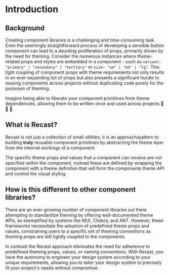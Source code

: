 # Introduction

## Background

Creating component libraries is a challenging and time-consuming task. Even the
seemingly straightforward process of developing a sensible button component can
lead to a daunting proliferation of props, primarily driven by the need for
theming. Consider the numerous instances where theme-related props and styles
are embedded in a component - such as
`variant: "primary" | "secondary" | "tertiary"` or `size: "sm" | "md" | "lg"`.
This tight coupling of component props with theme requirements not only results
in an ever-expanding list of props but also presents a significant hurdle to
reusing components across projects without duplicating code purely for the
purposes of theming.

Imagine being able to liberate your component primitives from theme
dependencies, allowing them to be written once and used across projects 🤯 🌈
🦄.

## What is Recast?

Recast is not just a collection of small utilities; it is an approach/pattern to
building **truly** reusable component primitives by abstracting the theme layer
from the internal workings of a component.

The specific theme props and values that a component can receive are not
specified within the component, instead these are defined by wrapping the
component with a theme definition that will form the components theme API and
control the visual styling.

## How is this different to other component libraries?

There are an ever-growing number of component libraries out there attempting to
standardize theming by offering well-documented theme APIs, as exemplified by
systems like MUI, Chakra, and ANT. However, these frameworks necessitate the
adoption of predefined theme props and values, constraining users to a specific
set of theming conventions as theming props are still tightly coupled to the
components.

In contrast the Recast approach eliminates the need for adherence to predefined
theming props, values, or naming conventions. With Recast, you have the autonomy
to engineer your design system according to your unique requirements, allowing
you to tailor your design system to precisely fit your project's needs without
compromise.
